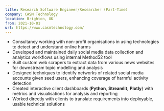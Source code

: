 ```yaml
---
title: Research Software Engineer/Researcher (Part-Time)
company: CASM Technology
location: Brighton, UK
from: 2021-10-01
url: https://www.casmtechnology.com/
---
```


- Consultancy working with non-profit organisations in using technologies to detect and understand online harms
- Developed and maintained daily social media data collection and analytics workflows using internal Method52 tool
- Built custom web scrapers to extract data from various news websites for downstream topic modelling and analysis
- Designed techniques to identify networks of related social media accounts given seed users, enhancing coverage of harmful activity detection
- Created interactive client dashboards (**Python**, **Streamlit**, **Plotly**} with metrics and visualisations for analysis and reporting
- Worked directly with clients to translate requirements into deployable, usable technical solutions
